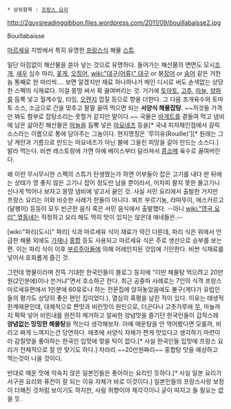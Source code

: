  * 상위항목 : [[프랑스 요리]]

http://2guysreadinggibbon.files.wordpress.com/2011/09/bouillabaisse2.jpg

Bouillabaisse

[[마르세유]] 지방에서 특히 유명한 [[프랑스]]식 해물 [[스튜]].

일단 아낌없이 해산물을 쏟아 넣는 것으로 유명하다. 들어가는 해산물의 면면도 모시[[조개]], [[새우]] 십수 마리, [[꽃게]], [[오징어]], [[wiki:"대구(어류)" 대구]] or 붕[[장어]] or [[숭어]] 같은 거한 놈 통째로 한 마리씩…. 보면 알겠지만 재료 하나하나가 메인 디시로 써도 손색없는 상당한 스펙의 식재료다. 이걸 몽땅 써서 확 끓여버리는 것. 거기에 [[토마토]], [[고추]], [[마늘]], [[양파]]를 듬뿍 넣고 월계수잎, 타임, [[오렌지]] 껍질 등으로 향을 더한다. 그 다음 조개육수와 토마토 소스, 소금으로 간을 맞추고 팔팔 끓여 먹으면 되는 '''서양식 해물잡탕.''' ~~저것들 가격만 봐도 함부로 잡탕소리는 못할거 같지만 말이다.~~ 국물은 [[바게트]]를 곁들여 먹고 냄비에 남은 삶아진 해산물은 [[마늘]]을 듬뿍 넣은 [[마요네즈]] 등을[* 국내 피자체인점에서 갈릭소스라는 이름으로 통에 담아주는 그놈이다. 현지명칭은 '루이유(Rouille)'][* 원래는 그냥 계란과 기름으로 만드는 마요네즈가 아닌 불에 그을린 피망을 갈아 만드는 소스다.] 발라 먹는다. 비싼 레스토랑에 가면 아예 베이스부터 달라져서 [[콩소메]] 육수로 끓여버린다.

왜 이런 무시무시한 스펙의 스튜가 탄생했는가 하면 어부들이 잡은 고기를 내다 판 뒤에는 상태가 영 좋지 않은 고기나 잡어 정도만 남을 뿐이라서, 어차피 팔지 못한 물고기니 신나게 먹어나 보자고 몽땅 냄비에 넣고서 끓인 것. 사실 서민 요리에서 출발한 거지만  프랑스 요리는 이와 비슷한 사례가 한둘이 아니다. 뵈프 부르기뇽, 라따뚜이, 에스카르고(달팽이) 등등이 모두 빈곤한 음식 혹은 서민 음식에서 출발했다. --아니 [[wiki:"영국 요리" 옆동네]]는 작정하고 요리 해도 딱히 맛이 있지는 않은데 애네들은.--

[wiki:"파리(도시)" 파리] 식과 마르세유 식이 재료가 약간 다른데, 파리 식은 위에서 언급한 해물 외에도 [[가재]]나 [[홍합]] 등도 사용되고 마르세유 식은 주로 생선으로 승부를 보는 편. 이는 파리 식이 이후 [[부르주아]]들에 의해 어레인지된 것임에 기인한다. 비싼 식재료를 넣어서 호화롭게 즐긴 것.

그런데 명물이라며 잔뜩 기대한 한국인들이 블로그 등지에 "이딴 해물탕 먹으려고 20만원(2인분에)이나 쓴거냐"면서 호소하곤 한다. 최근 공중파 사례로는 7인의 식객 프랑스 마르세유편에서 1인분에 60유로나 하는 전문집에 앉혀놓았음에도 불구(게다가 유럽인들의 평가도 상당히 좋은 편인 집이었다.), 열심히 혹평을 날린 적이 있다. 이유는 태생적 한계때문인데, 대체적으로 짠맛과 비린맛이 원인으로, 더군다나 고춧가루에 [[무(채소)|무]], 마늘까지 팍팍 넣어 비린내를 완전히 제거하고 알싸한 양념맛을 즐기던 한국인들이 갑작스레 '''양념없는 밍밍한 해물탕'''을 먹는다 생각해보자. 아예 매운탕을 안 먹어봤다면 모를까, 비리고 짜게 느껴지는건 당연하다. 애초에 서양식 자체가 짠게 맛있다고 생각하기 마련이라 감칠맛을 좋아하는 한국인 입맛에 맞을 턱이 없다.[* 사실 한국인들 입맛에 프랑스 요리가 전체적으로 잘 안 맞기도 하다.] 차라리 ~~20만원짜리~~ 홍합탕 맛을 예상하고 먹는것이 나을 것이다.

반대로 매운 맛에 익숙치 않은 일본인들은 좋아하는 요리인 듯하다.[* 사실 일본 요리가 서구권 요리와 퓨전이 잘 되는 이유 자체가 바로 이것이다.] 일본인들의 프랑스사랑 보정이 더해진 것처럼 보이기도 하지만, 사람 취향이야 제각각이니 굳이 따지고 들 필요는 없을 듯. 
